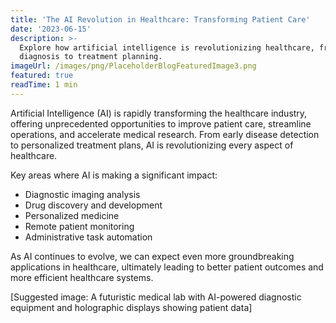 ```yaml
---
title: 'The AI Revolution in Healthcare: Transforming Patient Care'
date: '2023-06-15'
description: >-
  Explore how artificial intelligence is revolutionizing healthcare, from
  diagnosis to treatment planning.
imageUrl: /images/png/PlaceholderBlogFeaturedImage3.png
featured: true
readTime: 1 min
---
```


Artificial Intelligence (AI) is rapidly transforming the healthcare industry, offering unprecedented opportunities to improve patient care, streamline operations, and accelerate medical research. From early disease detection to personalized treatment plans, AI is revolutionizing every aspect of healthcare.

Key areas where AI is making a significant impact:

- Diagnostic imaging analysis
- Drug discovery and development
- Personalized medicine
- Remote patient monitoring
- Administrative task automation

As AI continues to evolve, we can expect even more groundbreaking applications in healthcare, ultimately leading to better patient outcomes and more efficient healthcare systems.

[Suggested image: A futuristic medical lab with AI-powered diagnostic equipment and holographic displays showing patient data]
